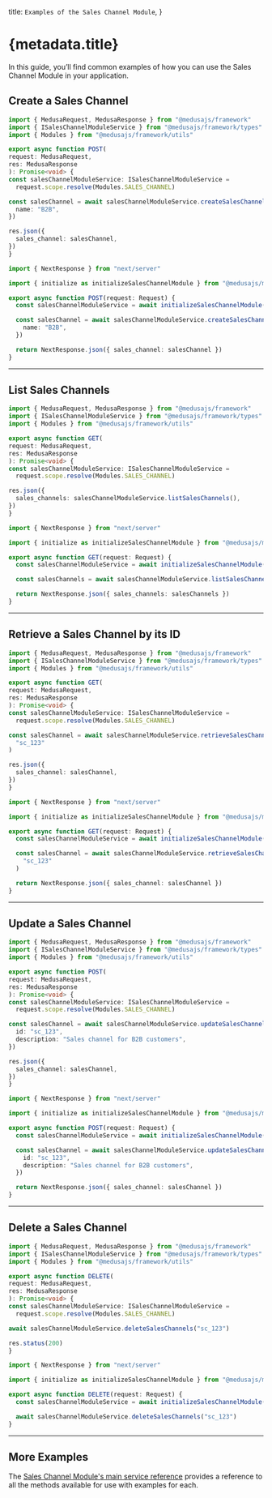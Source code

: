 
  title: `Examples of the Sales Channel Module`,
}

# {metadata.title}

In this guide, you’ll find common examples of how you can use the Sales Channel Module in your application.

## Create a Sales Channel

<CodeTabs groupId="app-type">
  <CodeTab label="Medusa API Router" value="medusa">

  ```ts
  import { MedusaRequest, MedusaResponse } from "@medusajs/framework"
  import { ISalesChannelModuleService } from "@medusajs/framework/types"
  import { Modules } from "@medusajs/framework/utils"

export async function POST(
  request: MedusaRequest,
  res: MedusaResponse
): Promise<void> {
  const salesChannelModuleService: ISalesChannelModuleService =
    request.scope.resolve(Modules.SALES_CHANNEL)

  const salesChannel = await salesChannelModuleService.createSalesChannels({
    name: "B2B",
  })

  res.json({
    sales_channel: salesChannel,
  })
}
```

  </CodeTab>
  <CodeTab label="Next.js App Router" value="nextjs">

```ts
import { NextResponse } from "next/server"

import { initialize as initializeSalesChannelModule } from "@medusajs/medusa/sales-channel"

export async function POST(request: Request) {
  const salesChannelModuleService = await initializeSalesChannelModule()

  const salesChannel = await salesChannelModuleService.createSalesChannels({
    name: "B2B",
  })

  return NextResponse.json({ sales_channel: salesChannel })
}
```

  </CodeTab>
</CodeTabs>

---

## List Sales Channels

<CodeTabs groupId="app-type">
  <CodeTab label="Medusa API Router" value="medusa">

  ```ts
  import { MedusaRequest, MedusaResponse } from "@medusajs/framework"
  import { ISalesChannelModuleService } from "@medusajs/framework/types"
  import { Modules } from "@medusajs/framework/utils"

export async function GET(
  request: MedusaRequest,
  res: MedusaResponse
): Promise<void> {
  const salesChannelModuleService: ISalesChannelModuleService =
    request.scope.resolve(Modules.SALES_CHANNEL)

  res.json({
    sales_channels: salesChannelModuleService.listSalesChannels(),
  })
}
```

  </CodeTab>
  <CodeTab label="Next.js App Router" value="nextjs">

```ts
import { NextResponse } from "next/server"

import { initialize as initializeSalesChannelModule } from "@medusajs/medusa/sales-channel"

export async function GET(request: Request) {
  const salesChannelModuleService = await initializeSalesChannelModule()

  const salesChannels = await salesChannelModuleService.listSalesChannels()

  return NextResponse.json({ sales_channels: salesChannels })
}
```

  </CodeTab>
</CodeTabs>

---

## Retrieve a Sales Channel by its ID

<CodeTabs groupId="app-type">
  <CodeTab label="Medusa API Router" value="medusa">

  ```ts
  import { MedusaRequest, MedusaResponse } from "@medusajs/framework"
  import { ISalesChannelModuleService } from "@medusajs/framework/types"
  import { Modules } from "@medusajs/framework/utils"

export async function GET(
  request: MedusaRequest,
  res: MedusaResponse
): Promise<void> {
  const salesChannelModuleService: ISalesChannelModuleService =
    request.scope.resolve(Modules.SALES_CHANNEL)

  const salesChannel = await salesChannelModuleService.retrieveSalesChannel(
    "sc_123"
  )

  res.json({
    sales_channel: salesChannel,
  })
}
```

  </CodeTab>
  <CodeTab label="Next.js App Router" value="nextjs">

```ts
import { NextResponse } from "next/server"

import { initialize as initializeSalesChannelModule } from "@medusajs/medusa/sales-channel"

export async function GET(request: Request) {
  const salesChannelModuleService = await initializeSalesChannelModule()

  const salesChannel = await salesChannelModuleService.retrieveSalesChannel(
    "sc_123"
  )

  return NextResponse.json({ sales_channel: salesChannel })
}
```

  </CodeTab>
</CodeTabs>

---

## Update a Sales Channel

<CodeTabs groupId="app-type">
  <CodeTab label="Medusa API Router" value="medusa">

  ```ts
  import { MedusaRequest, MedusaResponse } from "@medusajs/framework"
  import { ISalesChannelModuleService } from "@medusajs/framework/types"
  import { Modules } from "@medusajs/framework/utils"

export async function POST(
  request: MedusaRequest,
  res: MedusaResponse
): Promise<void> {
  const salesChannelModuleService: ISalesChannelModuleService =
    request.scope.resolve(Modules.SALES_CHANNEL)

  const salesChannel = await salesChannelModuleService.updateSalesChannels({
    id: "sc_123",
    description: "Sales channel for B2B customers",
  })

  res.json({
    sales_channel: salesChannel,
  })
}
```

  </CodeTab>
  <CodeTab label="Next.js App Router" value="nextjs">

```ts
import { NextResponse } from "next/server"

import { initialize as initializeSalesChannelModule } from "@medusajs/medusa/sales-channel"

export async function POST(request: Request) {
  const salesChannelModuleService = await initializeSalesChannelModule()

  const salesChannel = await salesChannelModuleService.updateSalesChannels({
    id: "sc_123",
    description: "Sales channel for B2B customers",
  })

  return NextResponse.json({ sales_channel: salesChannel })
}
```

  </CodeTab>
</CodeTabs>

---

## Delete a Sales Channel

<CodeTabs groupId="app-type">
  <CodeTab label="Medusa API Router" value="medusa">

  ```ts
  import { MedusaRequest, MedusaResponse } from "@medusajs/framework"
  import { ISalesChannelModuleService } from "@medusajs/framework/types"
  import { Modules } from "@medusajs/framework/utils"

export async function DELETE(
  request: MedusaRequest,
  res: MedusaResponse
): Promise<void> {
  const salesChannelModuleService: ISalesChannelModuleService =
    request.scope.resolve(Modules.SALES_CHANNEL)

  await salesChannelModuleService.deleteSalesChannels("sc_123")

  res.status(200)
}
```

  </CodeTab>
  <CodeTab label="Next.js App Router" value="nextjs">

```ts
import { NextResponse } from "next/server"

import { initialize as initializeSalesChannelModule } from "@medusajs/medusa/sales-channel"

export async function DELETE(request: Request) {
  const salesChannelModuleService = await initializeSalesChannelModule()

  await salesChannelModuleService.deleteSalesChannels("sc_123")
}
```

  </CodeTab>
</CodeTabs>

---

## More Examples

The [Sales Channel Module's main service reference](/references/sales-channel) provides a reference to all the methods available for use with examples for each.
